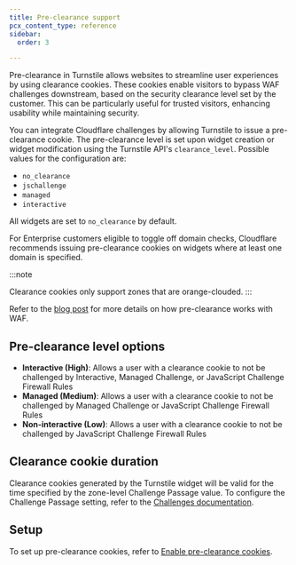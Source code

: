 ```yaml
---
title: Pre-clearance support
pcx_content_type: reference
sidebar:
  order: 3

---
```


Pre-clearance in Turnstile allows websites to streamline user experiences by using clearance cookies. These cookies enable visitors to bypass WAF challenges downstream, based on the security clearance level set by the customer. This can be particularly useful for trusted visitors, enhancing usability while maintaining security.

You can integrate Cloudflare challenges by allowing Turnstile to issue a pre-clearance cookie. The pre-clearance level is set upon widget creation or widget modification using the Turnstile API's `clearance_level`. Possible values for the configuration are:

- `no_clearance`
- `jschallenge`
- `managed`
- `interactive`

All widgets are set to `no_clearance` by default.

For Enterprise customers eligible to toggle off domain checks, Cloudflare recommends issuing pre-clearance cookies on widgets where at least one domain is specified.

:::note

Clearance cookies only support zones that are orange-clouded.
:::

Refer to the [blog post](https://blog.cloudflare.com/integrating-turnstile-with-the-cloudflare-waf-to-challenge-fetch-requests) for more details on how pre-clearance works with WAF.

## Pre-clearance level options

- **Interactive (High)**: Allows a user with a clearance cookie to not be challenged by Interactive, Managed Challenge, or JavaScript Challenge Firewall Rules
- **Managed (Medium)**: Allows a user with a clearance cookie to not be challenged by Managed Challenge or JavaScript Challenge Firewall Rules
- **Non-interactive (Low)**: Allows a user with a clearance cookie to not be challenged by JavaScript Challenge Firewall Rules

## Clearance cookie duration

Clearance cookies generated by the Turnstile widget will be valid for the time specified by the zone-level Challenge Passage value. To configure the Challenge Passage setting, refer to the [Challenges documentation](/cloudflare-challenges/challenge-types/challenge-pages/#challenge-passage).

## Setup

To set up pre-clearance cookies, refer to [Enable pre-clearance cookies](/turnstile/get-started/pre-clearance/). 